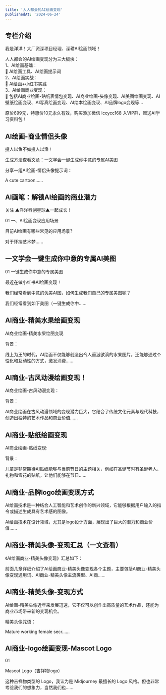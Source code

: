 ```yaml
---
title: '人人都会的AI绘画变现'
publishedAt: '2024-06-24'
---
```


## 专栏介绍

我是洋洋！大厂资深项目经理、深耕AI绘画领域！  
  
人人都会的AI绘画变现分为三大板块：  
1、AI绘画基础：  
 🌟 AI绘画工具、AI绘画提示词  
2、AI绘画实战：  
 🌟 AI绘画+小红书实践  
3、AI绘画商业变现：  
 🌟 包括AI商业绘画-贴纸表情包变现、AI商业绘画-头像变现、AI美图绘画变现、AI壁纸绘画变现、AI写真绘画变现、AI绘本绘画变现、AI品牌logo变现等...  
  
原价699元，特惠价10元永久有效，购买添加微信 lccycc168 入VIP群，赠送AI学习资料包！

## AI绘画-商业情侣头像
授人以鱼不如授人以渔！

生成方法查看文章：一文学会一键生成你中意的专属AI美图

分享一组AI绘画-情侣头像提示词：

A cute cartoon......

## AI画笔：解锁AI绘画的商业潜力
关注 ▲洋洋科创星球▲一起成长！

01 一、AI绘画变现应用场景

目前AI绘画有哪些常见的应用场景?

对于怀揣艺术梦......

## 一文学会一键生成你中意的专属AI美图
01 一键生成你中意的专属美图

最近在做小红书AI绘画变现！

我们经常看到中意的优美AI图，如何生成我们自己的专属美图呢？

我们经常看到如下美图（一键生成你中......

## AI商业-精美水果绘画变现
AI商业绘画-精美水果绘图变现

背景：

线上为王的时代，AI绘画不仅能够创造出令人垂涎欲滴的水果图片，还能够通过个性化和互动性的方式，激发消费......

## AI商业-古风动漫绘画变现！
AI商业绘画-古风动漫变现：

背景：

AI商业绘画在古风动漫领域的变现潜力巨大，它结合了传统文化元素与现代科技，创造出独特的艺术作品和商业价值......

## AI商业-贴纸绘画变现
AI商业绘画-贴纸变现:

背景：

儿童是非常期待AI贴纸能够与当前节日的主题相关，例如在圣诞节时有圣诞老人、礼物和雪花的贴纸，让他们能够在节日......

## AI商业-品牌logo绘画变现方式
AI绘画技术是一种结合人工智能和艺术创作的新兴领域，它能够根据用户输入的指令或描述生成具有艺术感的图像。

AI绘画技术在设计领域，尤其是logo设计方面，展现出了巨大的潜力和商业价值......

## AI商业-精美头像-变现汇总（一文查看）
《AI绘画商业-精美头像变现》汇总如下：

前面几章详细介绍了AI绘画商业-精美头像变现各个主题，主要包括AI商业-精美头像变现通用词、AI商业-精美头像主流类型、AI商......

## AI商业-精美头像-变现方式
AI绘画-精美头像近年来发展迅速，它不仅可以创作出高质量的艺术作品，还能为商业市场带来新的变现机会。

精美头像咒语：

Mature working female secr......

## AI商业-logo绘画变现-Mascot Logo
01

Mascot Logo（吉祥物logo）

这种吉祥物类型的 Logo，我认为是 Midjourney 最擅长的 Logo 风格。但也非常考验我们的想象力，当然我们也......

